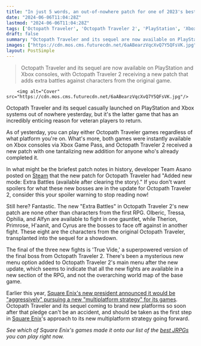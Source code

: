 ```yaml
---
title: "In just 5 words, an out-of-nowhere patch for one of 2023's best JRPGs brings me back for more as Octopath Traveler 2 adds new super-bosses"
date: "2024-06-06T11:04:28Z"
lastmod: "2024-06-06T11:04:28Z"
tags: ['Octopath Traveler', 'Octopath Traveler 2', 'PlayStation', 'Xbox', 'Xbox Game Pass', 'RPG', 'Square Enix', 'JRPG']
draft: false
summary: "Octopath Traveler and its sequel are now available on PlayStation and Xbox consoles, with Octopath Traveler 2 receiving a new patch that adds extra battles against characters from the original game."
images: ["https://cdn.mos.cms.futurecdn.net/6aABearzVqcXvQ7Y5QFsVK.jpg"]
layout: PostSimple
---
```

> Octopath Traveler and its sequel are now available on PlayStation and Xbox consoles, with Octopath Traveler 2 receiving a new patch that adds extra battles against characters from the original game.


        <img alt="Cover" src="https://cdn.mos.cms.futurecdn.net/6aABearzVqcXvQ7Y5QFsVK.jpg"/>
        
Octopath Traveler and its sequel casually launched on PlayStation and Xbox systems out of nowhere yesterday, but it's the latter game that has an incredibly enticing reason for veteran players to return.

As of yesterday, you can play either Octopath Traveler games regardless of what platform you're on. What's more, both games were instantly available on Xbox consoles via Xbox Game Pass, and Octopath Traveler 2 received a new patch with one tantalizing new addition for anyone who's already completed it.

In what might be the briefest patch notes in history, developer Team Asano posted on [Steam](https://store.steampowered.com/news/app/1971650/view/3863588210470435160?l=english) that the new patch for Octopath Traveler had "Added new mode: Extra Battles (available after clearing the story)." If you don't want spoilers for what these new bosses are in the update for Octopath Traveler 2, consider this your spoiler warning to stop reading now!

Still here? Fantastic. The new "Extra Battles" in Octopath Traveler 2's new patch are none other than characters from the first RPG. Olberic, Tressa, Ophilia, and Alfyn are available to fight in one gauntlet, while Therion, Primrose, H'aanit, and Cyrus are the bosses to face off against in another fight. These eight are the characters from the original Octopath Traveler, transplanted into the sequel for a showdown.

The final of the three new fights is 'True Vide,' a superpowered version of the final boss from Octopath Traveler 2. There's been a mysterious new menu option added to Octopath Traveler 2's main menu after the new update, which seems to indicate that all the new fights are available in a new section of the RPG, and not the overarching world map of the base game.

Earlier this year, [Square Enix's new president announced it would be "aggressively" pursuing a new "multiplatform strategy" for its games](https://www.gamesradar.com/games/square-enix-to-shift-from-quantity-to-quality-as-it-aggressively-pursues-a-multiplatform-strategy-which-could-spell-the-end-of-playstation-first-final-fantasy-games/). Octopath Traveler and its sequel coming to brand new platforms so soon after that pledge can't be an accident, and should be taken as the first step in [Square Enix](https://www.gamesradar.com/tag/square_enix/)'s approach to its new multiplatform strategy going forward.

*See which of Square Enix's games made it onto our list of the *[<em>best JRPGs</em>](https://www.gamesradar.com/best-jrpgs/)* you can play right now.*
        